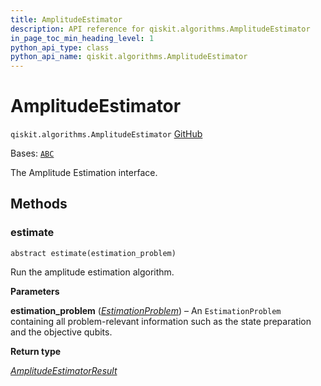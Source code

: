 ```yaml
---
title: AmplitudeEstimator
description: API reference for qiskit.algorithms.AmplitudeEstimator
in_page_toc_min_heading_level: 1
python_api_type: class
python_api_name: qiskit.algorithms.AmplitudeEstimator
---
```


# AmplitudeEstimator

<span id="qiskit.algorithms.AmplitudeEstimator" />

`qiskit.algorithms.AmplitudeEstimator` [GitHub](https://github.com/qiskit/qiskit/tree/stable/0.25/qiskit/algorithms/amplitude_estimators/amplitude_estimator.py "view source code")

Bases: [`ABC`](https://docs.python.org/3/library/abc.html#abc.ABC "(in Python v3.12)")

The Amplitude Estimation interface.

## Methods

### estimate

<span id="qiskit.algorithms.AmplitudeEstimator.estimate" />

`abstract estimate(estimation_problem)`

Run the amplitude estimation algorithm.

**Parameters**

**estimation\_problem** ([*EstimationProblem*](qiskit.algorithms.EstimationProblem "qiskit.algorithms.amplitude_estimators.estimation_problem.EstimationProblem")) – An `EstimationProblem` containing all problem-relevant information such as the state preparation and the objective qubits.

**Return type**

[*AmplitudeEstimatorResult*](qiskit.algorithms.AmplitudeEstimatorResult "qiskit.algorithms.amplitude_estimators.amplitude_estimator.AmplitudeEstimatorResult")

